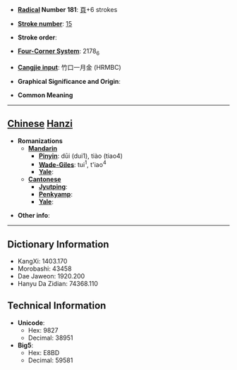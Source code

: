 * '''[[Wiktionary:Chinese radical index| Radical]] Number 181''': [[Wiktionary:Chinese radical index 頁|頁]]+6 strokes

* '''[[Wiktionary:Chinese total strokes index|Stroke number]]''': [[Wiktionary:Chinese total strokes index 15|15]]

* '''Stroke order''': 

* '''[[Wiktionary:Chinese four corner index|Four-Corner System]]''': 2178<sub>6</sub>

* '''[[Wiktionary:Chinese Cangjie index|Cangjie input]]''': 竹口一月金 (HRMBC)

* '''Graphical Significance and Origin''': 

* '''Common Meaning'''

----

== [[Chinese]] [[Hanzi]] ==

* '''Romanizations'''
** '''[[Mandarin]]'''
*** '''[[Pinyin]]''': dūi (dui1), tiào (tiao4)
*** '''[[Wade-Giles]]''': tui<sup>1</sup>, t'iao<sup>4</sup>
*** '''[[Yale]]''': 
** '''[[Cantonese]]'''
*** '''[[Jyutping]]''':
*** '''[[Penkyamp]]''': 
*** '''[[Yale]]''': 

* '''Other info''': 

----

== Dictionary Information ==

* KangXi: 1403.170
* Morobashi: 43458
* Dae Jaweon: 1920.200
* Hanyu Da Zidian: 74368.110

== Technical Information ==

* '''Unicode''':
** Hex: 9827
** Decimal: 38951
* '''Big5''':
** Hex: E8BD
** Decimal: 59581